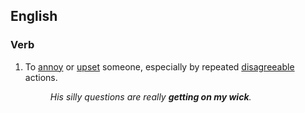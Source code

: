 ==English==

===Verb===
{{infl|en|verb|head=[[to]] [[get]] [[on]] [[someone]][['s]] [[wick]]}}

# {{UK|idiomatic}} To [[annoy]] or [[upset]] someone, especially by repeated [[disagreeable]] actions.
#: ''His silly questions are really '''getting on my wick'''.''